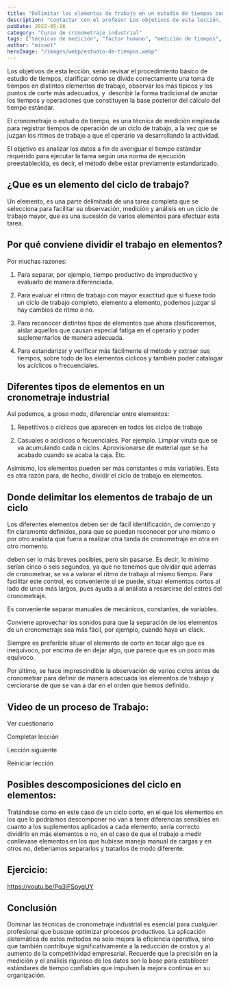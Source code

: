 ```yaml
---
title: "Delimitar los elementos de trabajo en un estudio de tiempos con cronometro"
description: "Contactar con el profesor Los objetivos de esta lección, serán revisar el procedimiento básico de estudio de tiempos, clarificar cómo se divide correctamente una toma de tiempos en distintos elementos..."
pubDate: 2022-05-16
category: "Curso de cronometraje industrial"
tags: ["técnicas de medición", "factor humano", "medición de tiempos", "estudio de tiempos", "desempeño del operario", "análisis de elementos", "ciclo de trabajo", "diseño de método"]
author: "micaot"
heroImage: "/images/webp/estudio-de-tiempos.webp"
---
```


Los objetivos de esta lección, serán revisar el procedimiento básico de estudio de tiempos, clarificar cómo se divide correctamente una toma de tiempos en distintos elementos de trabajo, observar los más típicos y los puntos de corte más adecuados, y  describir la forma tradicional de anotar los tiempos y operaciones que constituyen la base posterior del cálculo del tiempo estándar.

El cronometraje o estudio de tiempo, es una técnica de medición empleada para registrar tiempos de operación de un ciclo de trabajo, a la vez que se juzgan los ritmos de trabajo a que el operario va desarrollando la actividad.

El objetivo es analizar los datos a fin de averiguar el tiempo estándar requerido para ejecutar la tarea según una norma de ejecución preestablecida, es decir, el método debe estar previamente estandarizado.

## ¿Que es un elemento del ciclo de trabajo?

Un elemento, es una parte delimitada de una tarea completa que se selecciona para facilitar su observación, medición y análisis en un ciclo de trabajo mayor, que es una sucesión de varios elementos para efectuar esta tarea.

## Por qué conviene dividir el trabajo en elementos?

Por muchas razones:

1. Para separar, por ejemplo, tiempo productivo de improductivo y evaluarlo de manera diferenciada.

2. Para evaluar el ritmo de trabajo con mayor exactitud que si fuese todo un ciclo de trabajo completo, elemento a elemento, podemos juzgar si hay cambios de ritmo o no.

3. Para reconocer distintos tipos de elementos que ahora clasificaremos, aislar aquellos que causan especial fatiga en el operario y poder suplementarlos de manera adecuada.

4. Para estandarizar y verificar más fácilmente el método y extraer sus tiempos, sobre todo de los elementos cíclicos y también poder catalogar los acíclicos o frecuenciales.

## Diferentes tipos de elementos en un cronometraje industrial

Así podemos, a groso modo, diferenciar entre elementos:

1. Repetitivos o cíclicos que aparecen en todos los ciclos de trabajo

2. Casuales o acíclicos o fecuenciales. Por ejemplo. Limpiar viruta que se va acumulando cada n ciclos. Aprovisionarse de material que se ha acabado cuando se acaba la caja. Etc.

Asimismo, los elementos pueden ser más constantes o más variables. Esta es otra razón para, de hecho, dividir el ciclo de trabajo en elementos.

## Donde delimitar los elementos de trabajo de un ciclo

Los diferentes elementos deben ser de fácil identificación, de comienzo y fin claramente definidos, para que se puedan reconocer por uno mismo o por otro analista que fuera a realizar otra tanda de cronometraje en otra en otro momento.

deben ser lo más breves posibles, pero sin pasarse. Es decir, lo mínimo serían cinco o seis segundos, ya que no tenemos que olvidar que además de cronometrar, se va a valorar el ritmo de trabajo al mismo tiempo. Para facilitar este control, es conveniente si se puede, situar elementos cortos al lado de unos más largos, pues ayuda a al analista a resarcirse del estrés del cronometraje.

Es conveniente separar manuales de mecánicos, constantes, de variables.

Conviene aprovechar los sonidos para que la separación de los elementos de un cronometraje sea más fácil, por ejemplo, cuando haya un clack.

Siempre es preferible situar el elemento de corte en tocar algo que es inequívoco, por encima de en dejar algo, que parece que es un poco más equívoco.

Por último, se hace imprescindible la observación de varios ciclos antes de cronometrar para definir de manera adecuada los elementos de trabajo y cerciorarse de que se van a dar en el orden que hemos definido.

## Video de un proceso de Trabajo:

Ver cuestionario

Completar lección

Lección siguiente

Reiniciar lección

## Posibles descomposiciones del ciclo en elementos:

Tratándose  como en este caso de un ciclo corto, en el que los elementos en los que lo podríamos descomponer no van a tener diferencias sensibles en cuanto a los suplementos aplicados a cada elemento, sería correcto dividirlo en más elementos o no, en el caso de que el trabajo a medir conllevase elementos en los que hubiese manejo manual de cargas y en  otros no, deberiamos separarlos y tratarlos de modo diferente.

## Ejercicio:

https://youtu.be/Pq3iFSpyqUY



## Conclusión

Dominar las técnicas de cronometraje industrial es esencial para cualquier profesional que busque optimizar procesos productivos. La aplicación sistemática de estos métodos no solo mejora la eficiencia operativa, sino que también contribuye significativamente a la reducción de costos y al aumento de la competitividad empresarial. Recuerde que la precisión en la medición y el análisis riguroso de los datos son la base para establecer estándares de tiempo confiables que impulsen la mejora continua en su organización.